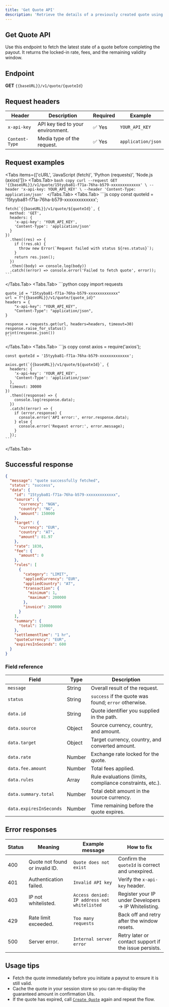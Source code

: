 ```yaml
---
title: 'Get Quote API'
description: 'Retrieve the details of a previously created quote using its quoteId.'
---
```



## Get Quote API

Use this endpoint to fetch the latest state of a quote before completing the payout. It returns the locked-in rate, fees, and the remaining validity window.

## Endpoint

**GET** `{{baseURL}}/v1/quote/{quoteId}`

## Request headers

| Header | Description | Required | Example |
|--------|-------------|----------|---------|
| `x-api-key` | API key tied to your environment. | ✅ Yes | `YOUR_API_KEY` |
| `Content-Type` | Media type of the request. | ✅ Yes | `application/json` |

## Request examples

<Tabs items={['cURL', 'JavaScript (fetch)', 'Python (requests)', 'Node.js (axios)']}>
  <Tabs.Tab>
    ```bash copy
    curl --request GET '{{baseURL}}/v1/quote/15tyyba81-f71a-76ha-b579-xxxxxxxxxxxxx' \
      --header 'x-api-key: YOUR_API_KEY' \
      --header 'Content-Type: application/json'
    ```
  </Tabs.Tab>
  <Tabs.Tab>
    ```js copy
    const quoteId = '15tyyba81-f71a-76ha-b579-xxxxxxxxxxxxx';

    fetch(`{{baseURL}}/v1/quote/${quoteId}`, {
      method: 'GET',
      headers: {
        'x-api-key': 'YOUR_API_KEY',
        'Content-Type': 'application/json'
      }
    })
      .then((res) => {
        if (!res.ok) {
          throw new Error(`Request failed with status ${res.status}`);
        }
        return res.json();
      })
      .then((body) => console.log(body))
      .catch((error) => console.error('Failed to fetch quote', error));
    ```
  </Tabs.Tab>
  <Tabs.Tab>
    ```python copy
    import requests

    quote_id = "15tyyba81-f71a-76ha-b579-xxxxxxxxxxxxx"
    url = f"{{baseURL}}/v1/quote/{quote_id}"
    headers = {
        "x-api-key": "YOUR_API_KEY",
        "Content-Type": "application/json",
    }

    response = requests.get(url, headers=headers, timeout=30)
    response.raise_for_status()
    print(response.json())
    ```
  </Tabs.Tab>
  <Tabs.Tab>
    ```js copy
    const axios = require('axios');

    const quoteId = '15tyyba81-f71a-76ha-b579-xxxxxxxxxxxxx';

    axios.get(`{{baseURL}}/v1/quote/${quoteId}`, {
      headers: {
        'x-api-key': 'YOUR_API_KEY',
        'Content-Type': 'application/json'
      },
      timeout: 30000
    })
      .then((response) => {
        console.log(response.data);
      })
      .catch((error) => {
        if (error.response) {
          console.error('API error:', error.response.data);
        } else {
          console.error('Request error:', error.message);
        }
      });
    ```
  </Tabs.Tab>
</Tabs>

## Successful response

```json copy
{
  "message": "quote successfully fetched",
  "status": "success",
  "data": {
    "id": "15tyyba81-f71a-76ha-b579-xxxxxxxxxxxxx",
    "source": {
      "currency": "NGN",
      "country": "NG",
      "amount": 150000
    },
    "target": {
      "currency": "EUR",
      "country": "AT",
      "amount": 81.97
    },
    "rate": 1830,
    "fee": {
      "amount": 0
    },
    "rules": [
      {
        "category": "LIMIT",
        "appliedCurrency": "EUR",
        "appliedCountry": "AT",
        "transaction": {
          "minimum": 1,
          "maximum": 200000
        },
        "invoice": 200000
      }
    ],
    "summary": {
      "total": 150000
    },
    "settlementTime": "1 hr",
    "quoteCurrency": "EUR",
    "expiresInSeconds": 600
  }
}
```

### Field reference

| Field | Type | Description |
|-------|------|-------------|
| `message` | String | Overall result of the request. |
| `status` | String | `success` if the quote was found; `error` otherwise. |
| `data.id` | String | Quote identifier you supplied in the path. |
| `data.source` | Object | Source currency, country, and amount. |
| `data.target` | Object | Target currency, country, and converted amount. |
| `data.rate` | Number | Exchange rate locked for the quote. |
| `data.fee.amount` | Number | Total fees applied. |
| `data.rules` | Array | Rule evaluations (limits, compliance constraints, etc.). |
| `data.summary.total` | Number | Total debit amount in the source currency. |
| `data.expiresInSeconds` | Number | Time remaining before the quote expires. |

## Error responses

| Status | Meaning | Example message | How to fix |
|--------|---------|-----------------|------------|
| 400 | Quote not found or invalid ID. | `Quote does not exist` | Confirm the `quoteId` is correct and unexpired. |
| 401 | Authentication failed. | `Invalid API key` | Verify the `x-api-key` header. |
| 403 | IP not whitelisted. | `Access denied: IP address not whitelisted` | Register your IP under Developers → IP Whitelisting. |
| 429 | Rate limit exceeded. | `Too many requests` | Back off and retry after the window resets. |
| 500 | Server error. | `Internal server error` | Retry later or contact support if the issue persists. |

## Usage tips

- Fetch the quote immediately before you initiate a payout to ensure it is still valid.
- Cache the quote in your session store so you can re-display the guaranteed amount in confirmation UIs.
- If the quote has expired, call [`Create Quote`](/quote-docs/create-quote) again and repeat the flow.
